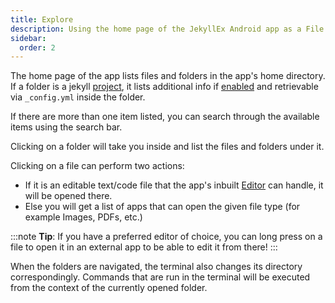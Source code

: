 ```yaml
---
title: Explore
description: Using the home page of the JekyllEx Android app as a File explorer.
sidebar:
  order: 2
---
```


The home page of the app lists files and folders in the app's home directory. If a folder is a jekyll [project](/usage/projects), it lists additional info if [enabled](/usage/settings#reduce-animations) and retrievable via `_config.yml` inside the folder.

If there are more than one item listed, you can search through the available items using the search bar.

Clicking on a folder will take you inside and list the files and folders under it.

Clicking on a file can perform two actions:

* If it is an editable text/code file that the app's inbuilt [Editor](/usage/manage#editing-content) can handle, it will be opened there.
* Else you will get a list of apps that can open the given file type (for example Images, PDFs, etc.)

:::note
**Tip**: If you have a preferred editor of choice, you can long press on a file to open it in an external app to be able to edit it from there!
:::

When the folders are navigated, the terminal also changes its directory correspondingly. Commands that are run in the terminal will be executed from the context of the currently opened folder.
